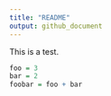```yaml
---
title: "README"
output: github_document
---
```


This is a test.

```r
foo = 3
bar = 2
foobar = foo + bar
```